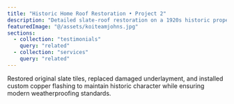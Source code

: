 ```yaml
---
title: "Historic Home Roof Restoration • Project 2"
description: "Detailed slate-roof restoration on a 1920s historic property in Ocean County, NJ."
featuredImage: "@/assets/koiteamjohns.jpg"
sections:
  - collection: "testimonials"
    query: "related"
  - collection: "services"
    query: "related"
---
```

Restored original slate tiles, replaced damaged underlayment, and installed custom copper flashing to maintain historic character while ensuring modern weatherproofing standards.

